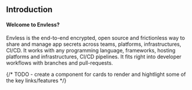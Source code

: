 ## Introduction

#### Welcome to Envless?

Envless is the end-to-end encrypted, open source and frictionless way to share and manage app secrets across teams, platforms, infrastructures, CI/CD. It works with any programming language, frameworks, hosting platforms and infrastructures, CI/CD pipelines. It fits right into developer workflows with branches and pull-requests.

{/* TODO - create a component for cards to render and hightlight some of the key links/features */}
